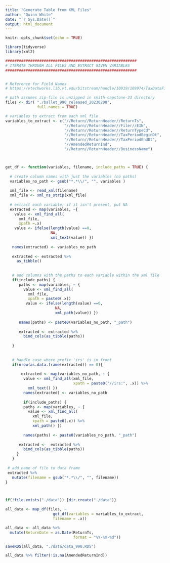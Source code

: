 ```yaml
---
title: "Generate Table from XML Files"
author: "Quinn White"
date: "`r Sys.Date()`"
output: html_document
---
```


```r
knitr::opts_chunk$set(echo = TRUE)
```

```r

library(tidyverse)
library(xml2)

```


```r

##########################################################
# ITERATE THROUGH ALL FILES AND EXTRACT GIVEN VARIABLES
##########################################################


# Reference for Field Names
# https://vtechworks.lib.vt.edu/bitstream/handle/10919/109974/TaxDataFinalReport.pdf?sequence=10&isAllowed=y

# path assumes zip-file is unzipped in smith-capstone-23 directory
files <- dir( "./ballet_990_released_20230208",
              full.names = TRUE)

# variables to extract from each xml file
variables_to_extract <- c("//Return//ReturnHeader//ReturnTs",  
                          "//Return//ReturnHeader//Filer//EIN", 
                          "//Return//ReturnHeader//ReturnTypeCd",
                          "//Return//ReturnHeader//TaxPeriodBeginDt",
                          "//Return//ReturnHeader//TaxPeriodEndDt",
                          "//AmendedReturnInd",
                          "//Return//ReturnHeader//BusinessName")



get_df <- function(variables, filename, include_paths = TRUE) {
  
  # create column names with just the variables (no paths)
  variables_no_path <- gsub("*.*\\/", "", variables )
  
  xml_file <- read_xml(filename)
  xml_file <- xml_ns_strip(xml_file)
  
  # extract each variable; if it isn't present, put NA 
  extracted <- map(variables, ~{
    value <- xml_find_all(
      xml_file, 
      xpath =.x)
    value <- ifelse(length(value) ==0, 
                    NA, 
                    xml_text(value)) })
  
   names(extracted) <- variables_no_path
   
   extracted <- extracted %>%
     as_tibble()
 
 
   # add columns with the paths to each variable within the xml file
   if(include_paths) {
      paths <- map(variables, ~ {
        value <- xml_find_all(
          xml_file, 
          xpath = paste0(.x)) 
         value <- ifelse(length(value) ==0, 
                      NA, 
                      xml_path(value)) })
      
      names(paths) <- paste0(variables_no_path, "_path")
      
      extracted <- extracted %>%
        bind_cols(as_tibble(paths)) 
  
   }
  
   
   # handle case where prefix 'irs' is in front
   if(nrow(as.data.frame(extracted)) == 0){
     
       extracted <- map(variables_no_path, ~ {
        value <- xml_find_all(xml_file, 
                              xpath = paste0("//irs:", .x)) %>%
          xml_text() })
        names(extracted) <- variables_no_path
     
        if(include_paths) {
        paths <- map(variables, ~ {
          value <- xml_find_all(
            xml_file, 
            xpath = paste0(.x)) %>%
            xml_path() })
        
        names(paths) <- paste0(variables_no_path, "_path")
        
      extracted <-  extracted %>%
        bind_cols(as_tibble(paths)) 
     }
   }
   
 # add name of file to data frame
 extracted %>%
   mutate(filename = gsub("*.*\\/", "", filename))
}



if(!file.exists("./data")) {dir.create("./data")}

all_data <- map_df(files, ~
                     get_df(variables = variables_to_extract,
                     filename = .x)) 

all_data <- all_data %>%
  mutate(ReturnDate = as.Date(ReturnTs,
                              format = "%Y-%m-%d"))

saveRDS(all_data, "./data/data_990.RDS")

```

```r

all_data %>% filter(!is.na(AmendedReturnInd))

```
